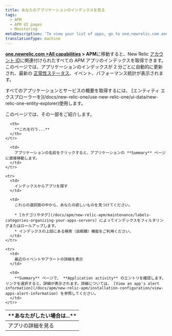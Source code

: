 ```yaml
---
title: あなたのアプリケーションのインデックスを見る
tags:
  - APM
  - APM UI pages
  - Monitoring
metaDescription: 'To view your list of apps, go to one.newrelic.com and click on APM.'
translationType: machine
---
```


**[one.newrelic.com >All capabilities](https://one.newrelic.com/all-capabilities) > APM**に移動すると、New Relic [アカウント ID](/docs/accounts-partnerships/accounts/account-setup/account-id)に関連付けられたすべての APM アプリのインデックスを取得できます。このページでは、アプリケーションのインデックスが 2 分ごとに自動的に更新され、最新の [正常性ステータス](/docs/accounts-partnerships/education/getting-started-new-relic/glossary#health-status)、イベント、パフォーマンス統計が表示されます。

<Callout variant="tip">
  すべてのアプリケーションとサービスの概要を取得するには、 [エンティティ エクスプローラーを](/docs/new-relic-one/use-new-relic-one/ui-data/new-relic-one-entity-explorer)使用します。
</Callout>

このページでは、その一部をご紹介します。

<table>
  <thead>
    <tr>
      <th width={200}>
        **あなたがしたい場合は...**
      </th>

      <th>
        **これを行う...**
      </th>
    </tr>
  </thead>

  <tbody>
    <tr>
      <td>
        アプリの詳細を見る
      </td>

      <td>
        アプリケーションの名前をクリックすると、アプリケーションの **Summary** ページに直接移動します。
      </td>
    </tr>

    <tr>
      <td>
        インデックスからアプリを探す
      </td>

      <td>
        これらの選択肢の中から、あなたの欲しいものを見つけてください。

        * [カテゴリやタグ](/docs/apm/new-relic-apm/maintenance/labels-categories-organizing-your-apps-servers) によってインデックスをフィルタリングまたはロールアップします。
        * インデックスの上部にある検索（虫眼鏡）機能をご利用ください。
      </td>
    </tr>

    <tr>
      <td>
        最近のイベントやアラートの詳細を表示
      </td>

      <td>
        **Summary** ページで、 **Application activity** のエントリを確認します。リンクを選択すると、詳細が表示されます。詳細については、 [View an app's alert information](/docs/apm/new-relic-apm/installation-configuration/view-apps-alert-information) を参照してください。
      </td>
    </tr>
  </tbody>
</table>